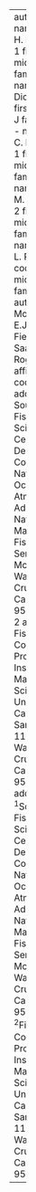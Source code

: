 ---
author:
  - name: Melissa H. Monk
    code: 1
    first: M
    middle: H
    family: Monk
  - name: E. J. Dick
    code: 1
    first: E
    middle: J
    family: Dick
  - name: John C. Field
    code: 1
    first: J
    middle: C
    family: Field
  - name: Emma M. Saas
    code: 2
    first: E
    middle: M
    family: Saas
  - name: Tanya L. Rogers
    code: 1
    first: T
    middle: L
    family: Rogers
author_list: Monk, M.H., E.J. Dick, J.C. Field, E.M. Saas, T.L. Rogers
affiliation:
  - code: 1
    address: Southwest Fisheries Science Center, U.S. Department of Commerce, National
      Oceanic and Atmospheric Administration, National Marine Fisheries Service, 110
      McAllister Way, Santa Cruz, California 95060
  - code: 2
    address: Fisheries Collaborative Program, Insitute of Marine Sciences, University of California,         Santa Cruz, 110 McAllister Way, Santa Cruz, California 95060
address: 
  - ^1^Southwest Fisheries Science Center, U.S. Department of Commerce, National
    Oceanic and Atmospheric Administration, National Marine Fisheries Service, 110 McAllister
    Way, Santa Cruz, California 95060
  - ^2^Fisheries Collaborative Program, Insitute of Marine Sciences, University of California, Santa     Cruz, 110 McAllister Way, Santa Cruz, California 95060
  
---